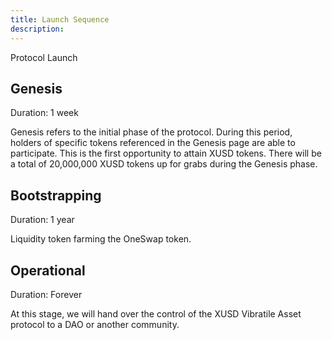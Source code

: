 ```yaml
---
title: Launch Sequence
description: 
---
```

Protocol Launch
## Genesis 
Duration: 1 week

Genesis refers to the initial phase of the protocol. During this period, holders of specific tokens referenced in the Genesis page are able to participate. This is the first opportunity to attain XUSD tokens.
There will be a total of 20,000,000 XUSD tokens up for grabs during the Genesis phase.


## Bootstrapping
Duration: 1 year

Liquidity token farming the OneSwap token. 

## Operational

Duration: Forever

At this stage, we will hand over the control of the XUSD Vibratile Asset protocol to a DAO or another community.